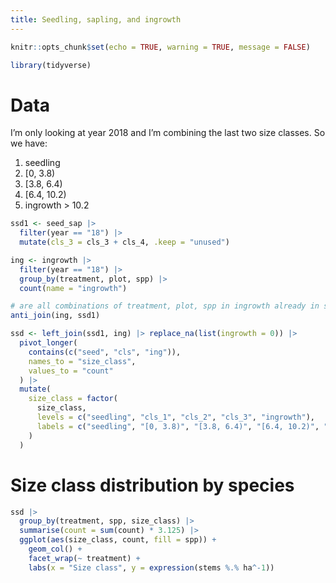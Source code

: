 ```yaml
---
title: Seedling, sapling, and ingrowth
---
```


```r
knitr::opts_chunk$set(echo = TRUE, warning = TRUE, message = FALSE)
```

```r
library(tidyverse)
```

# Data

I'm only looking at year 2018 and I'm combining the last two size classes. So we have:

 1. seedling
 2. [0, 3.8)
 3. [3.8, 6.4)
 4. [6.4, 10.2)
 5. ingrowth > 10.2


```r

ssd1 <- seed_sap |>
  filter(year == "18") |>
  mutate(cls_3 = cls_3 + cls_4, .keep = "unused")

ing <- ingrowth |>
  filter(year == "18") |>
  group_by(treatment, plot, spp) |>
  count(name = "ingrowth")

# are all combinations of treatment, plot, spp in ingrowth already in saplings/seedlings?
anti_join(ing, ssd1)

ssd <- left_join(ssd1, ing) |> replace_na(list(ingrowth = 0)) |>
  pivot_longer(
    contains(c("seed", "cls", "ing")),
    names_to = "size_class",
    values_to = "count"
  ) |>
  mutate(
    size_class = factor(
      size_class,
      levels = c("seedling", "cls_1", "cls_2", "cls_3", "ingrowth"),
      labels = c("seedling", "[0, 3.8)", "[3.8, 6.4)", "[6.4, 10.2)", "ingrowth")
    )
  )

```


# Size class distribution by species

```r

ssd |>
  group_by(treatment, spp, size_class) |>
  summarise(count = sum(count) * 3.125) |>
  ggplot(aes(size_class, count, fill = spp)) +
    geom_col() +
    facet_wrap(~ treatment) +
    labs(x = "Size class", y = expression(stems %.% ha^-1))

```